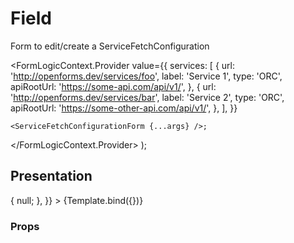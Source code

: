 

<Meta title="Form design/ServiceFetchConfigurationForm" component={ServiceFetchConfigurationForm} />

# Field

Form to edit/create a ServiceFetchConfiguration

  <FormLogicContext.Provider
    value={{
      services: [
        {
          url: 'http://openforms.dev/services/foo',
          label: 'Service 1',
          type: 'ORC',
          apiRootUrl: 'https://some-api.com/api/v1/',
        },
        {
          url: 'http://openforms.dev/services/bar',
          label: 'Service 2',
          type: 'ORC',
          apiRootUrl: 'https://some-other-api.com/api/v1/',
        },
      ],
    }}
  >
    <ServiceFetchConfigurationForm {...args} />;
  </FormLogicContext.Provider>
);

## Presentation

<Canvas>
  <Story
    name="Default"
    args={{
      stateData: {
        service: 'http://openforms.dev/services/foo',
        path: '/foo',
        method: 'POST',
      },
      setData: ({...args}) => {
        null;
      },
    }}
  >
    {Template.bind({})}
  </Story>
</Canvas>

### Props

<ArgsTable story="Default" />
